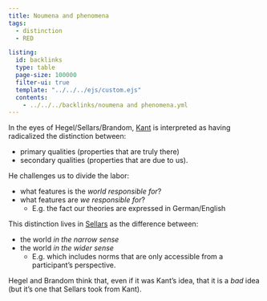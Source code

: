 ```yaml
---
title: Noumena and phenomena
tags: 
  - distinction
  - RED

listing:
  id: backlinks
  type: table
  page-size: 100000
  filter-ui: true
  template: "../../../ejs/custom.ejs"
  contents:
    - ../../../backlinks/noumena and phenomena.yml
---
```


In the eyes of Hegel/Sellars/Brandom, [Kant](/docs/phil/people/Immanuel Kant.html) is interpreted as having radicalized the distinction between:

- primary qualities (properties that are truly there)
- secondary qualities (properties that are due to us).

He challenges us to divide the labor:

- what features is the *world responsible for*?
- what features are *we responsible for*?
  - E.g. the fact our theories are expressed in German/English

This distinction lives in [Sellars](/docs/phil/people/Wilfrid Sellars.html) as the difference between:

-  the world *in the narrow sense*
-  the world *in the wider sense*
    - E.g. which includes norms that are only accessible from a 
      participant's perspective.

Hegel and Brandom think that, even if it was Kant's idea, that it is a *bad* idea (but it's one that Sellars took from Kant).
